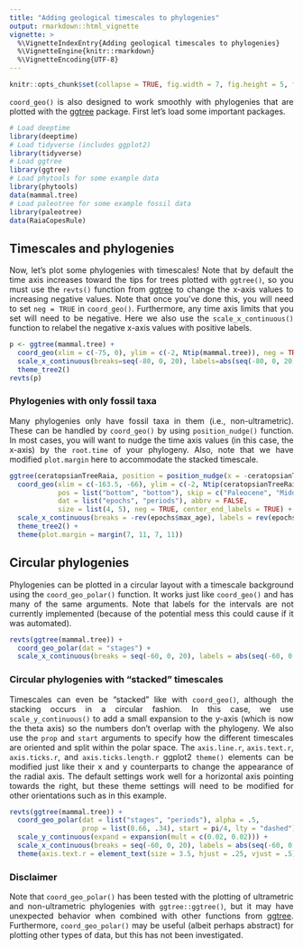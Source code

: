 ---
title: "Adding geological timescales to phylogenies"
output: rmarkdown::html_vignette
vignette: >
  %\VignetteIndexEntry{Adding geological timescales to phylogenies}
  %\VignetteEngine{knitr::rmarkdown}
  %\VignetteEncoding{UTF-8}
---

```{r, include = FALSE}
knitr::opts_chunk$set(collapse = TRUE, fig.width = 7, fig.height = 5, fig.align = "center")
```

<div style="text-align: justify">
`coord_geo()` is also designed to work smoothly with phylogenies that are plotted with the [ggtree](https://www.bioconductor.org/packages/ggtree) package. First let's load some important packages.

```{r message = FALSE}
# Load deeptime
library(deeptime)
# Load tidyverse (includes ggplot2)
library(tidyverse)
# Load ggtree
library(ggtree)
# Load phytools for some example data
library(phytools)
data(mammal.tree)
# Load paleotree for some example fossil data
library(paleotree)
data(RaiaCopesRule)
```

## Timescales and phylogenies
Now, let's plot some phylogenies with timescales! Note that by default the time axis increases toward the tips for trees plotted with `ggtree()`, so you must use the `revts()` function from [ggtree](https://www.bioconductor.org/packages/ggtree) to change the x-axis values to increasing negative values. Note that once you've done this, you will need to set `neg = TRUE` in `coord_geo()`. Furthermore, any time axis limits that you set will need to be negative. Here we also use the `scale_x_continuous()` function to relabel the negative x-axis values with positive labels.
```{r}
p <- ggtree(mammal.tree) +
  coord_geo(xlim = c(-75, 0), ylim = c(-2, Ntip(mammal.tree)), neg = TRUE, abbrv = FALSE) +
  scale_x_continuous(breaks=seq(-80, 0, 20), labels=abs(seq(-80, 0, 20))) +
  theme_tree2()
revts(p)
```

### Phylogenies with only fossil taxa
Many phylogenies only have fossil taxa in them (i.e., non-ultrametric). These can be handled by `coord_geo()` by using `position_nudge()` function. In most cases, you will want to nudge the time axis values (in this case, the x-axis) by the `root.time` of your phylogeny. Also, note that we have modified `plot.margin` here to accommodate the stacked timescale.
```{r}
ggtree(ceratopsianTreeRaia, position = position_nudge(x = -ceratopsianTreeRaia$root.time)) +
  coord_geo(xlim = c(-163.5, -66), ylim = c(-2, Ntip(ceratopsianTreeRaia)),
            pos = list("bottom", "bottom"), skip = c("Paleocene", "Middle Jurassic"),
            dat = list("epochs", "periods"), abbrv = FALSE,
            size = list(4, 5), neg = TRUE, center_end_labels = TRUE) +
  scale_x_continuous(breaks = -rev(epochs$max_age), labels = rev(epochs$max_age)) +
  theme_tree2() +
  theme(plot.margin = margin(7, 11, 7, 11))
```

## Circular phylogenies
Phylogenies can be plotted in a circular layout with a timescale background using the `coord_geo_polar()` function. It works just like `coord_geo()` and has many of the same arguments. Note that labels for the intervals are not currently implemented (because of the potential mess this could cause if it was automated).
```{r}
revts(ggtree(mammal.tree)) +
  coord_geo_polar(dat = "stages") +
  scale_x_continuous(breaks = seq(-60, 0, 20), labels = abs(seq(-60, 0, 20)))
```

### Circular phylogenies with "stacked" timescales
Timescales can even be "stacked" like with `coord_geo()`, although the stacking occurs in a circular fashion. In this case, we use `scale_y_continuous()` to add a small expansion to the y-axis (which is now the theta axis) so the numbers don't overlap with the phylogeny. We also use the `prop` and `start` arguments to specify how the different timescales are oriented and split within the polar space. The `axis.line.r`, `axis.text.r`, `axis.ticks.r`, and `axis.ticks.length.r` ggplot2 `theme()` elements can be modified just like their x and y counterparts to change the appearance of the radial axis. The default settings work well for a horizontal axis pointing towards the right, but these theme settings will need to be modified for other orientations such as in this example.
```{r message = FALSE}
revts(ggtree(mammal.tree)) +
  coord_geo_polar(dat = list("stages", "periods"), alpha = .5,
                  prop = list(0.66, .34), start = pi/4, lty = "dashed") +
  scale_y_continuous(expand = expansion(mult = c(0.02, 0.02))) +
  scale_x_continuous(breaks = seq(-60, 0, 20), labels = abs(seq(-60, 0, 20))) +
  theme(axis.text.r = element_text(size = 3.5, hjust = .25, vjust = .5))
```

### Disclaimer
Note that `coord_geo_polar()` has been tested with the plotting of ultrametric and non-ultrametric phylogenies with `ggtree::ggtree()`, but it may have unexpected behavior when combined with other functions from [ggtree](https://www.bioconductor.org/packages/ggtree). Furthermore, `coord_geo_polar()` may be useful (albeit perhaps abstract) for plotting other types of data, but this has not been investigated.
</div>
